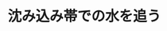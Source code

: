﻿---
title: "沈み込み帯での水を追う"
category: "理学院"
vol: 73
interviewee: "岩森 光"
url: "http://www.eri.u-tokyo.ac.jp/wp-content/uploads/2018/05/Guidance18_Iwamori.pdf"
tags: ["物質","地球","機構","シミュレーション","水"]
pdf: "73-2-iwamori.pdf"
career: ""
preface: "地球内部ダイナミクスとは、地球内部の物質の 循環とその機構に関する分野である。地球内部の マントルと呼ばれる層は熱対流しており、その影 響として地震や火山活動が起こっている。そのた め、地球内部ダイナミクスを研究することは地球 の活動を解明することにつながる。 岩森先生は、沈み込み帯と呼ばれる場所での火 山活動には水が関係していると考えており、そこ での水の移動を追っている。その手法としてシ ミュレーションを利用している。本稿ではどのよ うに水の移動を追っているのかを紹介する。"
---
